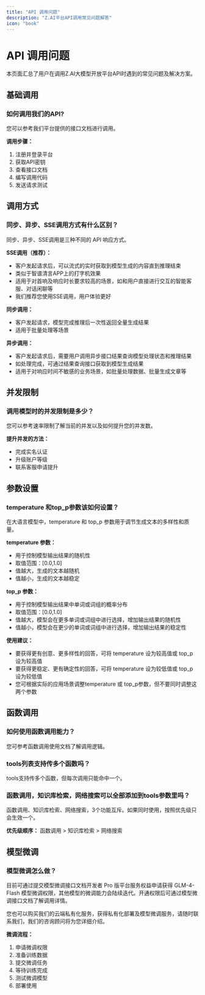 ```yaml
---
title: "API 调用问题"
description: "Z.AI平台API调用常见问题解答"
icon: "book"
---
```


# API 调用问题

本页面汇总了用户在调用Z.AI大模型开放平台API时遇到的常见问题及解决方案。

## 基础调用

### 如何调用我们的API?

您可以参考我们平台提供的接口文档进行调用。

**调用步骤：**
1. 注册并登录平台
2. 获取API密钥
3. 查看接口文档
4. 编写调用代码
5. 发送请求测试

## 调用方式

### 同步、异步、SSE调用方式有什么区别？

同步、异步、SSE调用是三种不同的 API 响应方式。

**SSE调用（推荐）：**
- 客户发起请求后，可以流式的实时获取到模型生成的内容直到推理结束
- 类似于智谱清言APP上的打字机效果
- 适用于对首响及响应时长要求较高的场景，如和用户直接进行交互的智能客服、对话闲聊等
- 我们推荐您使用SSE调用，用户体验更好

**同步调用：**
- 客户发起请求，模型完成推理后一次性返回全量生成结果
- 适用于批量处理等场景

**异步调用：**
- 客户发起请求后，需要用户调用异步接口结果查询模型处理状态和推理结果
- 如处理完成，可通过结果查询接口获取到模型生成结果
- 适用于对响应时间不敏感的业务场景，如批量处理数据、批量生成文章等

## 并发限制

### 调用模型时的并发限制是多少？

您可以参考速率限制了解当前的并发以及如何提升您的并发数。

**提升并发的方法：**
- 完成实名认证
- 升级账户等级
- 联系客服申请提升

## 参数设置

### temperature 和top_p参数该如何设置？

在大语言模型中，temperature 和 top_p 参数用于调节生成文本的多样性和质量。

**temperature 参数：**
- 用于控制模型输出结果的随机性
- 取值范围：[0.0,1.0]
- 值越大，生成的文本越随机
- 值越小，生成的文本越稳定

**top_p 参数：**
- 用于控制模型输出结果中单词或词组的概率分布
- 取值范围：[0.0,1.0]
- 值越大，模型会在更多单词或词组中进行选择，增加输出结果的随机性
- 值越小，模型会在更少的单词或词组中进行选择，增加输出结果的稳定性

**使用建议：**
- 要获得更有创意、更多样性的回答，可将 temperature 设为较高值或 top_p 设为较高值
- 要获得更稳定、更有确定性的回答，可将 temperature 设为较低值或 top_p 设为较低值
- 您可根据实际的应用场景调整temperature 或 top_p参数，但不要同时调整这两个参数

## 函数调用

### 如何使用函数调用能力？

您可参考函数调用使用文档了解调用逻辑。

### tools列表支持传多个函数吗？

tools支持传多个函数，但每次调用只能命中一个。

### 函数调用，知识库检索，网络搜索可以全部添加到tools参数里吗？

函数调用、知识库检索、网络搜索，3个功能互斥。如果同时使用，按照优先级只会生效一个。

**优先级顺序：**
函数调用 > 知识库检索 > 网络搜索

## 模型微调

### 模型微调怎么做？

目前可通过提交模型微调接口文档开发者 Pro 版平台服务权益申请获得 GLM-4-Flash 模型微调权限，其他模型的微调能力会陆续迭代。开通权限后可通过模型微调接口文档了解调用详情。

您也可以购买我们的云端私有化服务，获得私有化部署及模型微调服务，请随时联系我们，我们的咨询顾问将为您详细介绍。

**微调流程：**
1. 申请微调权限
2. 准备训练数据
3. 提交微调任务
4. 等待训练完成
5. 测试微调模型
6. 部署使用